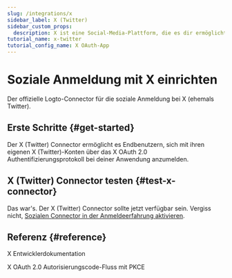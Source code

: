 ```yaml
---
slug: /integrations/x
sidebar_label: X (Twitter)
sidebar_custom_props:
  description: X ist eine Social-Media-Plattform, die es dir ermöglicht, mit Freunden und Familie in Kontakt zu treten.
tutorial_name: x-twitter
tutorial_config_name: X OAuth-App
---
```




# Soziale Anmeldung mit X einrichten

Der offizielle Logto-Connector für die soziale Anmeldung bei X (ehemals Twitter).

<GuideTip />

## Erste Schritte \{#get-started}

Der X (Twitter) Connector ermöglicht es Endbenutzern, sich mit ihren eigenen X (Twitter)-Konten über das X OAuth 2.0 Authentifizierungsprotokoll bei deiner Anwendung anzumelden.

<Integration />

## X (Twitter) Connector testen \{#test-x-connector}

Das war's. Der X (Twitter) Connector sollte jetzt verfügbar sein. Vergiss nicht, [Sozialen Connector in der Anmeldeerfahrung aktivieren](/connectors/social-connectors/#enable-social-sign-in).

## Referenz \{#reference}

<Url href="https://developer.x.com/en/docs">X Entwicklerdokumentation</Url>

<Url href="https://developer.x.com/en/docs/authentication/oauth-2-0/authorization-code">
  X OAuth 2.0 Autorisierungscode-Fluss mit PKCE
</Url>
